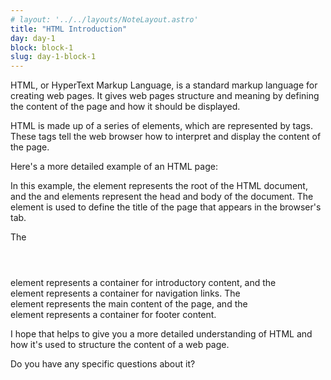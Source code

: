 ```yaml
---
# layout: '../../layouts/NoteLayout.astro'
title: "HTML Introduction"
day: day-1
block: block-1
slug: day-1-block-1
---
```


HTML, or HyperText Markup Language, is a standard markup language for creating web pages. It gives web pages structure and meaning by defining the content of the page and how it should be displayed.

HTML is made up of a series of elements, which are represented by tags. These tags tell the web browser how to interpret and display the content of the page.

Here's a more detailed example of an HTML page:


In this example, the <html></html> element represents the root of the HTML document, and the <head></head> and <body></body> elements represent the head and body of the document. The <title></title> element is used to define the title of the page that appears in the browser's tab.

The <header></header> element represents a container for introductory content, and the <nav></nav> element represents a container for navigation links. The <main></main> element represents the main content of the page, and the <footer></footer> element represents a container for footer content.




I hope that helps to give you a more detailed understanding of HTML and how it's used to structure the content of a web page. 

Do you have any specific questions about it?